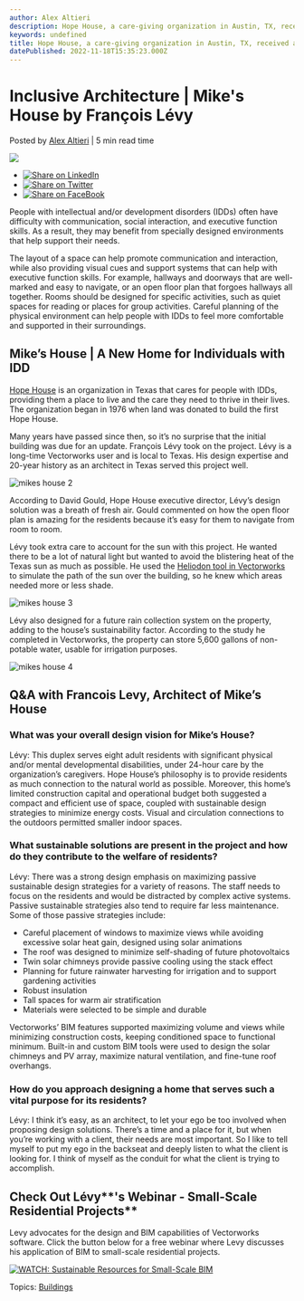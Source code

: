 ```yaml
---
author: Alex Altieri
description: Hope House, a care-giving organization in Austin, TX, received a new house designed by architect Francois Levy.
keywords: undefined
title: Hope House, a care-giving organization in Austin, TX, received a new house designed by architect Francois Levy. 
datePublished: 2022-11-18T15:35:23.000Z
---
```

  

# Inclusive Architecture | Mike's House by François Lévy

 Posted by [Alex Altieri](https://blog.vectorworks.net/author/alex-altieri) | 5 min read time 

![](https://blog.vectorworks.net/hubfs/Blog%20Images/2022%20PVW%20Images/10_Mikes%20House/mikes%20house%204.png) 

* [![Share on LinkedIn](https://2659751.fs1.hubspotusercontent-na1.net/hubfs/2659751/michaelDemo/share-LI.png)](http://www.linkedin.com/shareArticle?mini=true&url=https%3A%2F%2Fblog.vectorworks.net%2Finclusive-architecture-mikes-house-by-fran%C3%A7ois-l%C3%A9vy)
* [![Share on Twitter](https://2659751.fs1.hubspotusercontent-na1.net/hubfs/2659751/michaelDemo/share-TW.png)](https://www.twitter.com/share?text=Inclusive%20Architecture%20|%20Mike's%20House%20by%20François%20Lévy&url=https%3A%2F%2Fblog.vectorworks.net%2Finclusive-architecture-mikes-house-by-fran%C3%A7ois-l%C3%A9vy&via=PMGTweets)
* [![Share on FaceBook](https://2659751.fs1.hubspotusercontent-na1.net/hubfs/2659751/michaelDemo/share-FB.png)](https://www.facebook.com/sharer/sharer.php?u=https%3A%2F%2Fblog.vectorworks.net%2Finclusive-architecture-mikes-house-by-fran%C3%A7ois-l%C3%A9vy)

People with intellectual and/or development disorders (IDDs) often have difficulty with communication, social interaction, and executive function skills. As a result, they may benefit from specially designed environments that help support their needs.

The layout of a space can help promote communication and interaction, while also providing visual cues and support systems that can help with executive function skills. For example, hallways and doorways that are well-marked and easy to navigate, or an open floor plan that forgoes hallways all together. Rooms should be designed for specific activities, such as quiet spaces for reading or places for group activities. Careful planning of the physical environment can help people with IDDs to feel more comfortable and supported in their surroundings.

## **Mike’s House | A New Home for Individuals with IDD**

[Hope House](https://www.hopehouseaustin.org/) is an organization in Texas that cares for people with IDDs, providing them a place to live and the care they need to thrive in their lives. The organization began in 1976 when land was donated to build the first Hope House.

Many years have passed since then, so it’s no surprise that the initial building was due for an update. François Lévy took on the project. Lévy is a long-time Vectorworks user and is local to Texas. His design expertise and 20-year history as an architect in Texas served this project well.

![mikes house 2](https://blog.vectorworks.net/hs-fs/hubfs/Blog%20Images/2022%20PVW%20Images/10_Mikes%20House/mikes%20house%202.png?width=750&height=824&name=mikes%20house%202.png)

According to David Gould, Hope House executive director, Lévy’s design solution was a breath of fresh air. Gould commented on how the open floor plan is amazing for the residents because it’s easy for them to navigate from room to room.

Lévy took extra care to account for the sun with this project. He wanted there to be a lot of natural light but wanted to avoid the blistering heat of the Texas sun as much as possible. He used the [Heliodon tool in Vectorworks](https://www.youtube.com/watch?v=6jWL25rC6T8) to simulate the path of the sun over the building, so he knew which areas needed more or less shade.

![mikes house 3](https://blog.vectorworks.net/hs-fs/hubfs/Blog%20Images/2022%20PVW%20Images/10_Mikes%20House/mikes%20house%203.png?width=750&height=580&name=mikes%20house%203.png)

Lévy also designed for a future rain collection system on the property, adding to the house’s sustainability factor. According to the study he completed in Vectorworks, the property can store 5,600 gallons of non-potable water, usable for irrigation purposes.

![mikes house 4](https://blog.vectorworks.net/hs-fs/hubfs/Blog%20Images/2022%20PVW%20Images/10_Mikes%20House/mikes%20house%204.png?width=750&height=580&name=mikes%20house%204.png)

## **Q&A with Francois Levy, Architect of Mike’s House**

### **What was your overall design vision for Mike’s House?**

Lévy: This duplex serves eight adult residents with significant physical and/or mental developmental disabilities, under 24-hour care by the organization’s caregivers. Hope House’s philosophy is to provide residents as much connection to the natural world as possible. Moreover, this home’s limited construction capital and operational budget both suggested a compact and efficient use of space, coupled with sustainable design strategies to minimize energy costs. Visual and circulation connections to the outdoors permitted smaller indoor spaces.

### **What sustainable solutions are present in the project and how do they contribute to the welfare of residents?**

Lévy: There was a strong design emphasis on maximizing passive sustainable design strategies for a variety of reasons. The staff needs to focus on the residents and would be distracted by complex active systems. Passive sustainable strategies also tend to require far less maintenance. Some of those passive strategies include:

* Careful placement of windows to maximize views while avoiding excessive solar heat gain, designed using solar animations
* The roof was designed to minimize self-shading of future photovoltaics
* Twin solar chimneys provide passive cooling using the stack effect
* Planning for future rainwater harvesting for irrigation and to support gardening activities
* Robust insulation
* Tall spaces for warm air stratification
* Materials were selected to be simple and durable

Vectorworks’ BIM features supported maximizing volume and views while minimizing construction costs, keeping conditioned space to functional minimum. Built-in and custom BIM tools were used to design the solar chimneys and PV array, maximize natural ventilation, and fine-tune roof overhangs.

### **How do you approach designing a home that serves such a vital purpose for its residents?**

Lévy: I think it’s easy, as an architect, to let your ego be too involved when proposing design solutions. There’s a time and a place for it, but when you’re working with a client, their needs are most important. So I like to tell myself to put my ego in the backseat and deeply listen to what the client is looking for. I think of myself as the conduit for what the client is trying to accomplish.

## **Check Out** Lévy**'s Webinar - Small-Scale Residential Projects**

Levy advocates for the design and BIM capabilities of Vectorworks software. Click the button below for a free webinar where Levy discusses his application of BIM to small-scale residential projects.

[![WATCH: Sustainable Resources for Small-Scale BIM](https://no-cache.hubspot.com/cta/default/3018241/95eb6808-2c96-4405-88c7-9497a568c368.png)](https://cta-redirect.hubspot.com/cta/redirect/3018241/95eb6808-2c96-4405-88c7-9497a568c368) 

 Topics: [Buildings](https://blog.vectorworks.net/topic/buildings) 

  